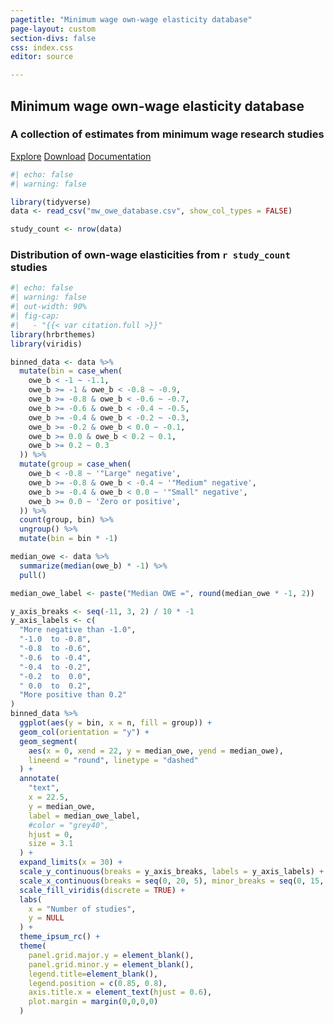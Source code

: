 ```yaml
---
pagetitle: "Minimum wage own-wage elasticity database"
page-layout: custom
section-divs: false
css: index.css
editor: source

---
```


::: {.hero-banner}

::: {.content-block}
# Minimum wage own-wage elasticity database

### A collection of estimates from minimum wage research studies

::: {.hero-buttons}
[Explore](explore/subgroup_figure.html){.btn-action-primary .btn-action .btn .btn-success .btn-lg role="button"}
[Download](download.html){#btn-guide .btn-action .btn .btn-info .btn-lg role="button"}
[Documentation](documentation.html){#btn-guide .btn-action .btn .btn-info .btn-lg role="button"}
::: 

:::
:::

::: {.content-block}
```r
#| echo: false
#| warning: false

library(tidyverse)
data <- read_csv("mw_owe_database.csv", show_col_types = FALSE) 

study_count <- nrow(data) 
```
  
### Distribution of own-wage elasticities from `r study_count` studies
```r
#| echo: false
#| warning: false
#| out-width: 90%
#| fig-cap: 
#|   - "{{< var citation.full >}}"
library(hrbrthemes)
library(viridis)

binned_data <- data %>% 
  mutate(bin = case_when(
    owe_b < -1 ~ -1.1,
    owe_b >= -1 & owe_b < -0.8 ~ -0.9,
    owe_b >= -0.8 & owe_b < -0.6 ~ -0.7,
    owe_b >= -0.6 & owe_b < -0.4 ~ -0.5,
    owe_b >= -0.4 & owe_b < -0.2 ~ -0.3,
    owe_b >= -0.2 & owe_b < 0.0 ~ -0.1,
    owe_b >= 0.0 & owe_b < 0.2 ~ 0.1,
    owe_b >= 0.2 ~ 0.3
  )) %>% 
  mutate(group = case_when(
    owe_b < -0.8 ~ '"Large" negative',
    owe_b >= -0.8 & owe_b < -0.4 ~ '"Medium" negative',
    owe_b >= -0.4 & owe_b < 0.0 ~ '"Small" negative',
    owe_b >= 0.0 ~ 'Zero or positive',
  )) %>% 
  count(group, bin) %>%
  ungroup() %>% 
  mutate(bin = bin * -1) 

median_owe <- data %>% 
  summarize(median(owe_b) * -1) %>% 
  pull()

median_owe_label <- paste("Median OWE =", round(median_owe * -1, 2))

y_axis_breaks <- seq(-11, 3, 2) / 10 * -1
y_axis_labels <- c(
  "More negative than -1.0",
  "-1.0  to -0.8",
  "-0.8  to -0.6",
  "-0.6  to -0.4",
  "-0.4  to -0.2",
  "-0.2  to  0.0",
  " 0.0  to  0.2",
  "More positive than 0.2"
)
binned_data %>% 
  ggplot(aes(y = bin, x = n, fill = group)) +
  geom_col(orientation = "y") + 
  geom_segment(
    aes(x = 0, xend = 22, y = median_owe, yend = median_owe),
    lineend = "round", linetype = "dashed"
  ) +
  annotate(
    "text", 
    x = 22.5, 
    y = median_owe, 
    label = median_owe_label,
    #color = "grey40",
    hjust = 0,
    size = 3.1
  ) + 
  expand_limits(x = 30) +
  scale_y_continuous(breaks = y_axis_breaks, labels = y_axis_labels) +
  scale_x_continuous(breaks = seq(0, 20, 5), minor_breaks = seq(0, 15, 5) + 2.5) +
  scale_fill_viridis(discrete = TRUE) +
  labs(
    x = "Number of studies",
    y = NULL
  ) +
  theme_ipsum_rc() +
  theme(
    panel.grid.major.y = element_blank(),
    panel.grid.minor.y = element_blank(),
    legend.title=element_blank(),
    legend.position = c(0.85, 0.8),
    axis.title.x = element_text(hjust = 0.6),
    plot.margin = margin(0,0,0,0)
  )
```
:::
